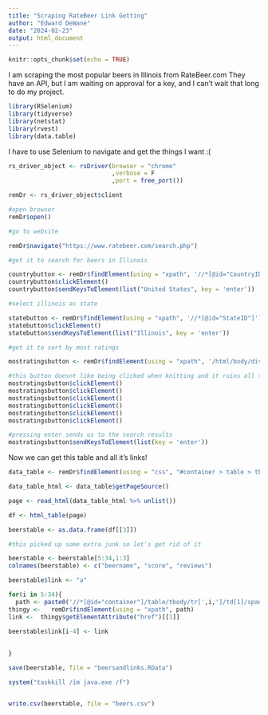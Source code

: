 ```yaml
---
title: "Scraping RateBeer Link Getting"
author: "Edward DeWane"
date: "2024-02-23"
output: html_document
---
```


```r
knitr::opts_chunk$set(echo = TRUE)
```

I am scraping the most popular beers in Illinois from RateBeer.com They have an API, but I am waiting on approval for a key, and I can't wait that long to do my project.

```r
library(RSelenium)
library(tidyverse)
library(netstat)
library(rvest)
library(data.table)
```

I have to use Selenium to navigate and get the things I want :(

```r
rs_driver_object <- rsDriver(browser = "chrome"
                             ,verbose = F
                             ,port = free_port())

remDr <- rs_driver_object$client

#open browser
remDr$open()

#go to website

remDr$navigate("https://www.ratebeer.com/search.php")

#get it to search for beers in Illinois

countrybutton <- remDr$findElement(using = "xpath", '//*[@id="CountryID"]')
countrybutton$clickElement()
countrybutton$sendKeysToElement(list("United States", key = 'enter'))

#select illinois as state

statebutton <- remDr$findElement(using = "xpath", '//*[@id="StateID"]')
statebutton$clickElement()
statebutton$sendKeysToElement(list("Illinois", key = 'enter'))

#get it to sort by most ratings

mostratingsbutton <- remDr$findElement(using = "xpath", '/html/body/div[1]/div[2]/div[2]/form/p[5]/input[1]')

#this button doesnt like being clicked when knitting and it ruins all the links so I have to click it a bunch of times to get it to work
mostratingsbutton$clickElement()
mostratingsbutton$clickElement()
mostratingsbutton$clickElement()
mostratingsbutton$clickElement()
mostratingsbutton$clickElement()
mostratingsbutton$clickElement()

#pressing enter sends us to the search results
mostratingsbutton$sendKeysToElement(list(key = 'enter'))


```

Now we can get this table and all it's links!

```r
data_table <- remDr$findElement(using = "css", "#container > table > tbody")

data_table_html <- data_table$getPageSource()

page <- read_html(data_table_html %>% unlist())

df <- html_table(page)

beerstable <- as.data.frame(df[[3]])

#this picked up some extra junk so let's get rid of it

beerstable <- beerstable[5:34,1:3]
colnames(beerstable) <- c("beername", "score", "reviews")

beerstable$link <- "a"

for(i in 5:34){
  path <- paste0('//*[@id="container"]/table/tbody/tr[',i,']/td[1]/span/a')
thingy <-   remDr$findElement(using = "xpath", path)
link <-  thingy$getElementAttribute("href")[[1]]

beerstable$link[i-4] <- link
  
  
}

save(beerstable, file = "beersandlinks.RData")

system("taskkill /im java.exe /f")


write.csv(beerstable, file = "beers.csv")

```

